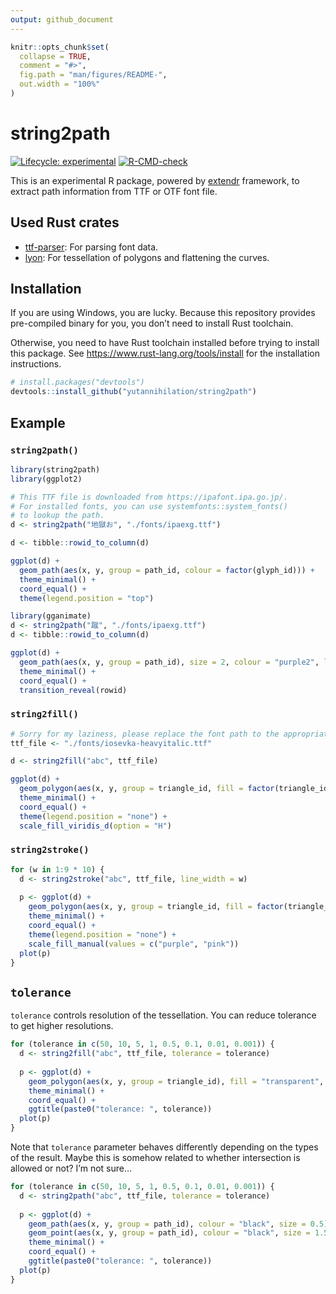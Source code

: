 ```yaml
---
output: github_document
---
```


<!-- README.md is generated from README.Rmd. Please edit that file -->

```r
knitr::opts_chunk$set(
  collapse = TRUE,
  comment = "#>",
  fig.path = "man/figures/README-",
  out.width = "100%"
)
```

# string2path

<!-- badges: start -->
[![Lifecycle: experimental](https://img.shields.io/badge/lifecycle-experimental-orange.svg)](https://www.tidyverse.org/lifecycle/#experimental)
[![R-CMD-check](https://github.com/yutannihilation/string2path/workflows/R-CMD-check/badge.svg)](https://github.com/yutannihilation/string2path/actions)
<!-- badges: end -->

This is an experimental R package, powered by [extendr](https://extendr.github.io/) framework,
to extract path information from TTF or OTF font file.

## Used Rust crates

* [ttf-parser](https://github.com/RazrFalcon/ttf-parser): For parsing font data.
* [lyon](https://github.com/nical/lyon/): For tessellation of polygons and flattening the curves.

## Installation

If you are using Windows, you are lucky. Because this repository provides pre-compiled
binary for you, you don't need to install Rust toolchain.

Otherwise, you need to have Rust toolchain installed before trying to install this package. 
See <https://www.rust-lang.org/tools/install> for the installation instructions. 

``` r
# install.packages("devtools")
devtools::install_github("yutannihilation/string2path")
```

## Example

### `string2path()`

```r
library(string2path)
library(ggplot2)

# This TTF file is downloaded from https://ipafont.ipa.go.jp/.
# For installed fonts, you can use systemfonts::system_fonts()
# to lookup the path.
d <- string2path("地獄お", "./fonts/ipaexg.ttf")

d <- tibble::rowid_to_column(d)

ggplot(d) +
  geom_path(aes(x, y, group = path_id, colour = factor(glyph_id))) +
  theme_minimal() +
  coord_equal() +
  theme(legend.position = "top")

library(gganimate)
d <- string2path("蹴", "./fonts/ipaexg.ttf")
d <- tibble::rowid_to_column(d)

ggplot(d) +
  geom_path(aes(x, y, group = path_id), size = 2, colour = "purple2", lineend = "round") +
  theme_minimal() +
  coord_equal() +
  transition_reveal(rowid)
```

### `string2fill()`

```r
# Sorry for my laziness, please replace the font path to the appropriate location in your system...
ttf_file <- "./fonts/iosevka-heavyitalic.ttf"

d <- string2fill("abc", ttf_file)

ggplot(d) +
  geom_polygon(aes(x, y, group = triangle_id, fill = factor(triangle_id %% 7)), colour = "grey", size = 0.1) +
  theme_minimal() +
  coord_equal() +
  theme(legend.position = "none") +
  scale_fill_viridis_d(option = "H")
```

### `string2stroke()`

```r
for (w in 1:9 * 10) {
  d <- string2stroke("abc", ttf_file, line_width = w)
  
  p <- ggplot(d) +
    geom_polygon(aes(x, y, group = triangle_id, fill = factor(triangle_id %% 2)), colour = "grey", size = 0.1) +
    theme_minimal() +
    coord_equal() +
    theme(legend.position = "none") +
    scale_fill_manual(values = c("purple", "pink"))
  plot(p)
}
```



## `tolerance`

`tolerance` controls resolution of the tessellation. You can reduce tolerance to get higher resolutions.

```r
for (tolerance in c(50, 10, 5, 1, 0.5, 0.1, 0.01, 0.001)) {
  d <- string2fill("abc", ttf_file, tolerance = tolerance)
  
  p <- ggplot(d) +
    geom_polygon(aes(x, y, group = triangle_id), fill = "transparent", colour = "black", size = 0.5) +
    theme_minimal() +
    coord_equal() +
    ggtitle(paste0("tolerance: ", tolerance))
  plot(p)
}
```

Note that `tolerance` parameter behaves differently depending on the types of the result. Maybe this is somehow related to
whether intersection is allowed or not? I'm not sure...

```r
for (tolerance in c(50, 10, 5, 1, 0.5, 0.1, 0.01, 0.001)) {
  d <- string2path("abc", ttf_file, tolerance = tolerance)
  
  p <- ggplot(d) +
    geom_path(aes(x, y, group = path_id), colour = "black", size = 0.5) +
    geom_point(aes(x, y, group = path_id), colour = "black", size = 1.5) +
    theme_minimal() +
    coord_equal() +
    ggtitle(paste0("tolerance: ", tolerance))
  plot(p)
}
```

